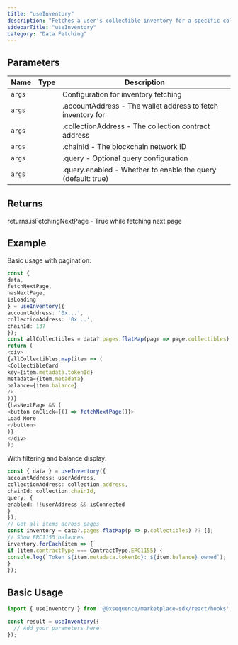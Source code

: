 ```yaml
---
title: "useInventory"
description: "Fetches a user's collectible inventory for a specific collection with infinite scroll This hook combines data from both the marketplace API and indexer to provide a complete view of owned collectibles. It automatically detects LAOS ERC-721 collections and handles them appropriately. The hook ensures all owned tokens are returned, even if they're not listed in the marketplace."
sidebarTitle: "useInventory"
category: "Data Fetching"
---
```


## Parameters

| Name | Type | Description |
|------|------|-------------|
| `args` |  | Configuration for inventory fetching |
| `args` |  | .accountAddress - The wallet address to fetch inventory for |
| `args` |  | .collectionAddress - The collection contract address |
| `args` |  | .chainId - The blockchain network ID |
| `args` |  | .query - Optional query configuration |
| `args` |  | .query.enabled - Whether to enable the query (default: true) |

## Returns

returns.isFetchingNextPage - True while fetching next page

## Example

Basic usage with pagination:
```typescript
const {
data,
fetchNextPage,
hasNextPage,
isLoading
} = useInventory({
accountAddress: '0x...',
collectionAddress: '0x...',
chainId: 137
});
const allCollectibles = data?.pages.flatMap(page => page.collectibles) ?? [];
return (
<div>
{allCollectibles.map(item => (
<CollectibleCard
key={item.metadata.tokenId}
metadata={item.metadata}
balance={item.balance}
/>
))}
{hasNextPage && (
<button onClick={() => fetchNextPage()}>
Load More
</button>
)}
</div>
);
```

With filtering and balance display:
```typescript
const { data } = useInventory({
accountAddress: userAddress,
collectionAddress: collection.address,
chainId: collection.chainId,
query: {
enabled: !!userAddress && isConnected
}
});
// Get all items across pages
const inventory = data?.pages.flatMap(p => p.collectibles) ?? [];
// Show ERC1155 balances
inventory.forEach(item => {
if (item.contractType === ContractType.ERC1155) {
console.log(`Token ${item.metadata.tokenId}: ${item.balance} owned`);
}
});
```

## Basic Usage

```typescript
import { useInventory } from '@0xsequence/marketplace-sdk/react/hooks';

const result = useInventory({
  // Add your parameters here
});
```